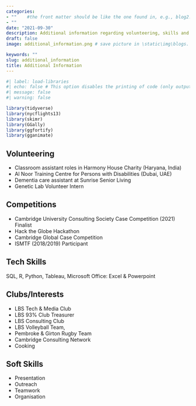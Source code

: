 ```yaml
---
categories:  
- ""    #the front matter should be like the one found in, e.g., blog2.md. It cannot be like the normal Rmd we used
- ""
date: "2021-09-30"
description: Additional information regarding volunteering, skills and interests  # the title that will show up once someone gets to this page
draft: false
image: additional_information.png # save picture in \static\img\blogs. Acceptable formats= jpg, jpeg, or png . Your iPhone pics wont work

keywords: ""
slug: additional_information
title: Additional Information
---
```


```r
#| label: load-libraries
#| echo: false # This option disables the printing of code (only output is displayed).
#| message: false
#| warning: false

library(tidyverse)
library(nycflights13)
library(skimr)
library(GGally)
library(ggfortify)
library(gganimate)
```

## Volunteering

 - Classroom assistant roles in Harmony House Charity (Haryana, India) 
 - Al Noor Training Centre for Persons with Disabilities (Dubai, UAE)
 - Dementia care assistant at Sunrise Senior Living
 - Genetic Lab Volunteer Intern

## Competitions

 - Cambridge University Consulting Society Case Competition (2021) Finalist
 - Hack the Globe Hackathon
 - Cambridge Global Case Competition
 - ISMTF (2018/2019) Participant

## Tech Skills 

SQL, R, Python, Tableau, Microsoft Office: Excel & Powerpoint

## Clubs/Interests 
 - LBS Tech & Media Club
 - LBS 93% Club Treasurer
 - LBS Consulting Club
 - LBS Volleyball Team, 
 - Pembroke & Girton Rugby Team
 - Cambridge Consulting Network
 - Cooking

## Soft Skills 

 - Presentation
 - Outreach
 - Teamwork
 - Organisation

